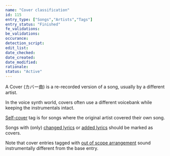 ```yaml
---
name: "Cover classification"
id: 115
entry_type: ["Songs","Artists","Tags"]
entry_status: "Finished"
fe_validations:
be_validations:
occurance:
detection_script:
edit_list:
date_checked:
date_created:
date_modified:
rationale:
status: "Active"
---
```


A Cover (カバー曲) is a re-recorded version of a song, usually by a different artist. 

In the voice synth world, covers often use a different voicebank while keeping the instrumentals intact.

[Self-cover](https://vocadb.net/T/391) tag is for songs where the original artist covered their own song.

Songs with (only) [changed lyrics](https://vocadb.net/T/2866) or [added lyrics](https://vocadb.net/T/8892) should be marked as covers.

Note that cover entries tagged with [out of scope arrangement](https://vocadb.net/T/10594/) sound instrumentally different from the base entry.